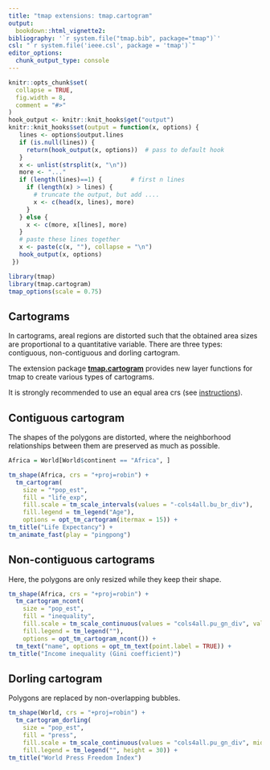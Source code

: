 ```yaml
---
title: "tmap extensions: tmap.cartogram"
output: 
  bookdown::html_vignette2:
bibliography: '`r system.file("tmap.bib", package="tmap")`'
csl: "`r system.file('ieee.csl', package = 'tmap')`"
editor_options: 
  chunk_output_type: console
---
```


```r
knitr::opts_chunk$set(
  collapse = TRUE,
  fig.width = 8,
  comment = "#>"
)
hook_output <- knitr::knit_hooks$get("output")
knitr::knit_hooks$set(output = function(x, options) {
   lines <- options$output.lines
   if (is.null(lines)) {
     return(hook_output(x, options))  # pass to default hook
   }
   x <- unlist(strsplit(x, "\n"))
   more <- "..."
   if (length(lines)==1) {        # first n lines
     if (length(x) > lines) {
       # truncate the output, but add ....
       x <- c(head(x, lines), more)
     }
   } else {
     x <- c(more, x[lines], more)
   }
   # paste these lines together
   x <- paste(c(x, ""), collapse = "\n")
   hook_output(x, options)
 })

```


```r
library(tmap)
library(tmap.cartogram)
tmap_options(scale = 0.75)
```

## Cartograms

In cartograms, areal regions are distorted such that the obtained area sizes are proportional to a quantitative variable. There are three types: contiguous, non-contiguous and dorling cartogram.

The extension package [**tmap.cartogram**](https://r-tmap.github.io/tmap.cartogram/) provides new layer functions for tmap to create various types of cartograms.

It is strongly recommended to use an equal area crs (see [instructions](https://r-tmap.github.io/tmap.cartogram/articles/intro#map-projection)).

## Contiguous cartogram

The shapes of the polygons are distorted, where the neighborhood relationships between them are preserved as much as possible.

```r
Africa = World[World$continent == "Africa", ]

tm_shape(Africa, crs = "+proj=robin") +
  tm_cartogram(
    size = "*pop_est", 
	fill = "life_exp",
	fill.scale = tm_scale_intervals(values = "-cols4all.bu_br_div"),
	fill.legend = tm_legend("Age"),
	options = opt_tm_cartogram(itermax = 15)) +
tm_title("Life Expectancy") +
tm_animate_fast(play = "pingpong")
```

## Non-contiguous cartograms

Here, the polygons are only resized while they keep their shape.

```r
tm_shape(Africa, crs = "+proj=robin") +
  tm_cartogram_ncont(
  	size = "pop_est", 
	fill = "inequality",
	fill.scale = tm_scale_continuous(values = "cols4all.pu_gn_div", values.range = c(0, 0.5)),
	fill.legend = tm_legend(""),
	options = opt_tm_cartogram_ncont()) +
  tm_text("name", options = opt_tm_text(point.label = TRUE)) +
tm_title("Income inequality (Gini coefficient)")
```

## Dorling cartogram

Polygons are replaced by non-overlapping bubbles.

```r
tm_shape(World, crs = "+proj=robin") +
  tm_cartogram_dorling(
    size = "pop_est", 
	fill = "press",
	fill.scale = tm_scale_continuous(values = "cols4all.pu_gn_div", midpoint = 50),
	fill.legend = tm_legend("", height = 30)) +
tm_title("World Press Freedom Index")
```
